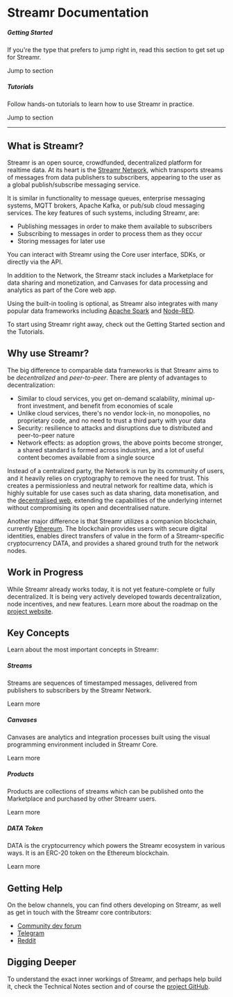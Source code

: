 


# Streamr Documentation

<div className={styles.streamrBanner}>
    <Logo color="#FF5C00" opacity="1" className={styles.logo} />
</div>

<div className={styles.panels}>
    <Panel>
        <h5>Getting Started</h5>
        <p>If you're the type that prefers to jump right in, read this section to get set up for Streamr.</p>
        <Link className={styles.link} to={links.docs.gettingStarted}>
            Jump to section
            <SvgIcon name="back" className={styles.forwardArrow} />
        </Link>
    </Panel>
    <Panel >
        <h5>Tutorials</h5>
        <p>Follow hands-on tutorials to learn how to use Streamr in practice.</p>
        <Link className={styles.link} to={links.docs.tutorials}>
            Jump to section
            <SvgIcon name="back" className={styles.forwardArrow} />
        </Link>
    </Panel>
</div>

<hr />

## What is Streamr?

Streamr is an open source, crowdfunded, decentralized platform for realtime data. At its heart is the <a target="_blank" href={links.site.network}>Streamr Network</a>, which transports <Link to={links.docs.streams}>streams</Link> of messages from data publishers to subscribers, appearing to the user as a global publish/subscribe messaging service.

It is similar in functionality to message queues, enterprise messaging systems, MQTT brokers, Apache Kafka, or pub/sub cloud messaging services. The key features of such systems, including Streamr, are:

- Publishing messages in order to make them available to subscribers
- Subscribing to messages in order to process them as they occur
- Storing messages for later use

You can interact with Streamr using the <Link to={links.docs.core}>Core</Link> user interface, <Link to={links.docs.SDKs}>SDKs</Link>, or directly via the <Link to={links.docs.api}>API</Link>.

In addition to the Network, the Streamr stack includes a <Link to={links.docs.marketplace}>Marketplace</Link> for data sharing and monetization, and <Link to={links.docs.canvases}>Canvases</Link> for data processing and analytics as part of the Core web app.

Using the built-in tooling is optional, as Streamr also integrates with many popular data frameworks including <a target="_blank" href={links.blogPosts.spark}>Apache Spark</a> and <a target="_blank" href={links.blogPosts.nodered}>Node-RED</a>.

To start using Streamr right away, check out the <Link to={links.docs.gettingStarted}>Getting Started</Link> section and the <Link to={links.docs.tutorials}>Tutorials.</Link>

## Why use Streamr?

The big difference to comparable data frameworks is that Streamr aims to be *decentralized* and *peer-to-peer*. There are plenty of advantages to decentralization:

- Similar to cloud services, you get on-demand scalability, minimal up-front investment, and benefit from economies of scale
- Unlike cloud services, there's no vendor lock-in, no monopolies, no proprietary code, and no need to trust a third party with your data
- Security: resilience to attacks and disruptions due to distributed and peer-to-peer nature
- Network effects: as adoption grows, the above points become stronger, a shared standard is formed across industries, and a lot of useful content becomes available from a single source

Instead of a centralized party, the Network is run by its community of users, and it heavily relies on cryptography to remove the need for trust. This creates a permissionless and neutral network for realtime data, which is highly suitable for use cases such as data sharing, data monetisation, and the <a target="_blank" href={links.external.decentralizedWeb}>decentralised web</a>, extending the capabilities of the underlying internet without compromising its open and decentralised nature.

Another major difference is that Streamr utilizes a companion blockchain, currently <a target="_blank" href={links.external.ethereum}>Ethereum</a>. The blockchain provides users with secure digital identities, enables direct transfers of value in the form of a Streamr-specific cryptocurrency <Link to={links.docs.dataToken}>DATA</Link>, and provides a shared ground truth for the network nodes.

## Work in Progress

While Streamr already works today, it is not yet feature-complete or fully decentralized. It is being very actively developed towards decentralization, node incentives, and new features. Learn more about the roadmap on the <a target="_blank" href={process.env.PLATFORM_ORIGIN_URL}>project website</a>.

## Key Concepts

Learn about the most important concepts in Streamr:

<div className={styles.panels}>
    <Panel>
        <h5>Streams</h5>
        <p>Streams are sequences of timestamped messages, delivered from publishers to subscribers by the Streamr Network.</p>
        <Link className={styles.link} to={links.docs.streams}>
            Learn more
            <SvgIcon name="back" className={styles.forwardArrow} />
        </Link>
    </Panel>
    <Panel >
        <h5>Canvases</h5>
        <p>Canvases are analytics and integration processes built using the visual programming environment included in Streamr Core.</p>
        <Link className={styles.link} to={links.docs.canvases}>
            Learn more
            <SvgIcon name="back" className={styles.forwardArrow} />
        </Link>
    </Panel>
</div>

<div className={styles.panels}>
    <Panel >
        <h5>Products</h5>
        <p>Products are collections of streams which can be published onto the Marketplace and purchased by other Streamr users.</p>
        <Link className={styles.link} to={links.docs.products}>
            Learn more
            <SvgIcon name="back" className={styles.forwardArrow} />
        </Link>
    </Panel>
    <Panel>
        <h5>DATA Token</h5>
        <p>DATA is the cryptocurrency which powers the Streamr ecosystem in various ways. It is an ERC-20 token on the Ethereum blockchain.</p>
        <Link className={styles.link} to={links.docs.dataToken}>
            Learn more
            <SvgIcon name="back" className={styles.forwardArrow} />
        </Link>
    </Panel>

</div>

## Getting Help

On the below channels, you can find others developing on Streamr, as well as get in touch with the Streamr core contributors:

- <a target="_blank" href={links.community.devForum}>Community dev forum</a>
- <a target="_blank" href={links.community.telegram}>Telegram</a>
- <a target="_blank" href={links.community.reddit}>Reddit</a>

## Digging Deeper

To understand the exact inner workings of Streamr, and perhaps help build it, check the <Link to={links.docs.technicalNotes}>Technical Notes section</Link> and of course the <a target="_blank" href={links.community.github}>project GitHub</a>.
